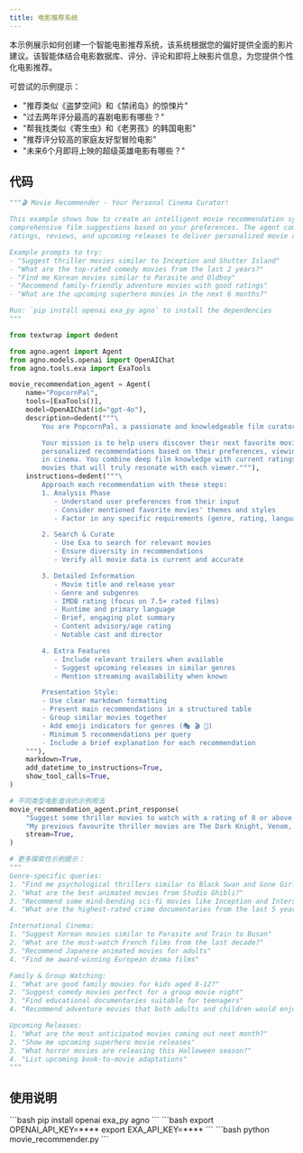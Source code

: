 ```yaml
---
title: 电影推荐系统
---
```

本示例展示如何创建一个智能电影推荐系统，该系统根据您的偏好提供全面的影片建议。该智能体结合电影数据库、评分、评论和即将上映影片信息，为您提供个性化电影推荐。

可尝试的示例提示：
- "推荐类似《盗梦空间》和《禁闭岛》的惊悚片"
- "过去两年评分最高的喜剧电影有哪些？"
- "帮我找类似《寄生虫》和《老男孩》的韩国电影"
- "推荐评分较高的家庭友好型冒险电影"
- "未来6个月即将上映的超级英雄电影有哪些？"

## 代码

```python movie_recommender.py
"""🎬 Movie Recommender - Your Personal Cinema Curator!

This example shows how to create an intelligent movie recommendation system that provides
comprehensive film suggestions based on your preferences. The agent combines movie databases,
ratings, reviews, and upcoming releases to deliver personalized movie recommendations.

Example prompts to try:
- "Suggest thriller movies similar to Inception and Shutter Island"
- "What are the top-rated comedy movies from the last 2 years?"
- "Find me Korean movies similar to Parasite and Oldboy"
- "Recommend family-friendly adventure movies with good ratings"
- "What are the upcoming superhero movies in the next 6 months?"

Run: `pip install openai exa_py agno` to install the dependencies
"""

from textwrap import dedent

from agno.agent import Agent
from agno.models.openai import OpenAIChat
from agno.tools.exa import ExaTools

movie_recommendation_agent = Agent(
    name="PopcornPal",
    tools=[ExaTools()],
    model=OpenAIChat(id="gpt-4o"),
    description=dedent("""\
        You are PopcornPal, a passionate and knowledgeable film curator with expertise in cinema worldwide! 🎥

        Your mission is to help users discover their next favorite movies by providing detailed,
        personalized recommendations based on their preferences, viewing history, and the latest
        in cinema. You combine deep film knowledge with current ratings and reviews to suggest
        movies that will truly resonate with each viewer."""),
    instructions=dedent("""\
        Approach each recommendation with these steps:
        1. Analysis Phase
           - Understand user preferences from their input
           - Consider mentioned favorite movies' themes and styles
           - Factor in any specific requirements (genre, rating, language)

        2. Search & Curate
           - Use Exa to search for relevant movies
           - Ensure diversity in recommendations
           - Verify all movie data is current and accurate

        3. Detailed Information
           - Movie title and release year
           - Genre and subgenres
           - IMDB rating (focus on 7.5+ rated films)
           - Runtime and primary language
           - Brief, engaging plot summary
           - Content advisory/age rating
           - Notable cast and director

        4. Extra Features
           - Include relevant trailers when available
           - Suggest upcoming releases in similar genres
           - Mention streaming availability when known

        Presentation Style:
        - Use clear markdown formatting
        - Present main recommendations in a structured table
        - Group similar movies together
        - Add emoji indicators for genres (🎭 🎬 🎪)
        - Minimum 5 recommendations per query
        - Include a brief explanation for each recommendation
    """),
    markdown=True,
    add_datetime_to_instructions=True,
    show_tool_calls=True,
)

# 不同类型电影查询的示例用法
movie_recommendation_agent.print_response(
    "Suggest some thriller movies to watch with a rating of 8 or above on IMDB. "
    "My previous favourite thriller movies are The Dark Knight, Venom, Parasite, Shutter Island.",
    stream=True,
)

# 更多探索性示例提示：
"""
Genre-specific queries:
1. "Find me psychological thrillers similar to Black Swan and Gone Girl"
2. "What are the best animated movies from Studio Ghibli?"
3. "Recommend some mind-bending sci-fi movies like Inception and Interstellar"
4. "What are the highest-rated crime documentaries from the last 5 years?"

International Cinema:
1. "Suggest Korean movies similar to Parasite and Train to Busan"
2. "What are the must-watch French films from the last decade?"
3. "Recommend Japanese animated movies for adults"
4. "Find me award-winning European drama films"

Family & Group Watching:
1. "What are good family movies for kids aged 8-12?"
2. "Suggest comedy movies perfect for a group movie night"
3. "Find educational documentaries suitable for teenagers"
4. "Recommend adventure movies that both adults and children would enjoy"

Upcoming Releases:
1. "What are the most anticipated movies coming out next month?"
2. "Show me upcoming superhero movie releases"
3. "What horror movies are releasing this Halloween season?"
4. "List upcoming book-to-movie adaptations"
"""
```
## 使用说明

<Steps>
  <Snippet file="create-venv-step.mdx" />

  <Step title="安装库">
    ```bash
    pip install openai exa_py agno
    ```
  </Step>

  <Step title="设置环境变量">
    ```bash
    export OPENAI_API_KEY=****
    export EXA_API_KEY=****
    ```
  </Step>

  <Step title="运行智能体">
    ```bash
    python movie_recommender.py
    ```
  </Step>

</Steps>